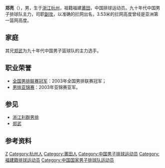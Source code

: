 {{Otheruses|other=名为鄭亮的其他人物|鄭亮 (宣德進士)}}
{{Infobox 排球選手
| name = 郑亮
| position = [[副攻|副攻]]
| nickname = 
| height = 201公分
| weight = 83公斤
| team = [[浙江利群男排|浙江男排]]
| nationality = {{PRC}}
| birth_date = {{Birth date and age|1970|5|3}}
| birth_place = {{CHN}}[[浙江省|浙江省]], [[杭州市|杭州市]]
| nationalteam = [[中国国家队|中国国家队]]
}}
'''郑亮'''（{{bd|1970年||catIdx=Z郑}}），男，生于[[浙江|浙江]][[杭州|杭州]]，祖籍福建[[莆田|莆田]]，中国排球运动员。九十年代中国男子排球队主力，司职[[副攻|副攻]]，以准确的拦网出名，3.53米的拦网高度曾经是亚洲第一篮网高度。

== 家庭 ==
其兄[[郑武|郑武]]为九十年代中国男子篮球队的主力选手。

== 职业荣誉 ==
*[[全国男排联赛冠军|全国男排联赛冠军]]：2003年全国男排联赛冠军； 
*[[男排亚锦赛|男排亚锦赛]]：2003年亚锦赛亚军。

== 参见 ==
*[[浙江利群男排|浙江利群男排]]
*[[郑武|郑武]]

== 参考资料 ==
{{reflist}}

{{Authority control}}

{{DEFAULTSORT:}}
[[Category:郑姓|Z]]
[[Category:杭州人|Category:杭州人]]
[[Category:莆田人|Category:莆田人]]
[[Category:中国男子排球运动员|Category:中国男子排球运动员]]
[[Category:福建籍排球运动员|Category:福建籍排球运动员]]
[[Category:中国国家男子排球队运动员|Category:中国国家男子排球队运动员]]